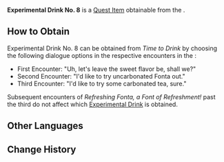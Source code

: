 {{Item Infobox
|id           = 120651
|image        = Item Fonta.png
|type         = Quest Items
|quality      = 0
|description  = An "experimental drink" created by Heinry. A "sweet bubbly tea" completely bereft of bubbles. Can... Can I just have a cup of tea instead?
|source1      = [[Time to Drink]]
}}
'''Experimental Drink No. 8''' is a [[Quest Item]] obtainable from the {{Quest|Time to Drink}}.

==How to Obtain==
Experimental Drink No. 8 can be obtained from ''Time to Drink'' by choosing the following dialogue options in the respective encounters in the {{Quest|Refreshing Fonta, a Font of Refreshment!}}:
* First Encounter: "Uh, let's leave the sweet flavor be, shall we?"
* Second Encounter: "I'd like to try uncarbonated Fonta out."
* Third Encounter: "I'd like to try some carbonated tea, sure."
Subsequent encounters of ''Refreshing Fonta, a Font of Refreshment!'' past the third do not affect which [[Experimental Drink]] is obtained.
<!--
==Location==
<gallery>

</gallery>
-->
==Other Languages==
{{Other Languages
|en      = Experimental Drink No. 8
|zhs     = 「实验饮品・八号」
|zhs_rm  = 
|zht     = 「實驗飲品・八號」
|zht_rm  = 
|ja      = 「実験用ドリンク・8号」
|ja_rm   = "Jikken-you Dorinku - Hachi-gou"
|ko      = 「실험 음료・8호」
|ko_rm   = 
|es      = Bebida experimental n.º 8
|fr      = Boisson expérimentale 8 
|ru      = Экспериментальный напиток №8
|th      = "เครื่องดื่มทดลอง - 8"
|th_rm   = 
|vi      = Thức Uống Thử Nghiệm Số 8
|de      = „Experimentelles Getränk Nr. 8“
|id      = Minuman Eksperimen No. 8
|pt      = Bebida Experimental VIII
|it      = Drink sperimentale 8
}}

==Change History==
{{Change History|4.1}}